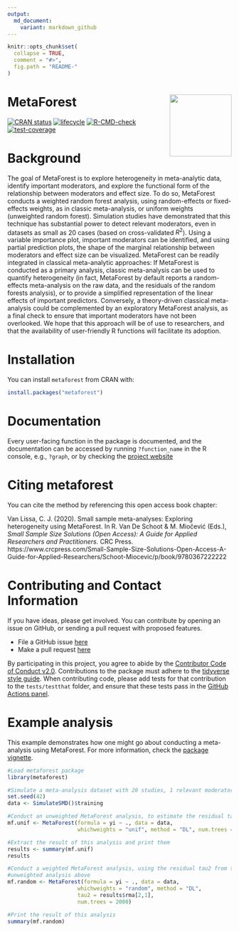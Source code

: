 ```yaml
---
output:
  md_document:
    variant: markdown_github
---
```


<!-- README.md is generated from README.Rmd. Please edit that file -->

```r
knitr::opts_chunk$set(
  collapse = TRUE,
  comment = "#>",
  fig.path = "README-"
)
```

# MetaForest <a href='https://cjvanlissa.github.io/metaforest/'><img src='https://github.com/cjvanlissa/metaforest/raw/master/docs/metaforest_icon.png' align="right" height="139" /></a>

[![CRAN status](https://www.r-pkg.org/badges/version/metaforest)](https://cran.r-project.org/package=metaforest)
[![lifecycle](https://img.shields.io/badge/lifecycle-maturing-blue.svg)](https://www.tidyverse.org/lifecycle/#maturing)
[![R-CMD-check](https://github.com/cjvanlissa/metaforest/workflows/R-CMD-check/badge.svg)](https://github.com/cjvanlissa/metaforest/actions)
[![test-coverage](https://github.com/cjvanlissa/metaforest/workflows/test-coverage/badge.svg)](https://github.com/cjvanlissa/metaforest/actions)

# Background

The goal of MetaForest is to explore heterogeneity in meta-analytic data, identify important moderators, and explore the functional form of the relationship between moderators and effect size. To do so, MetaForest conducts a weighted random forest analysis, using random-effects or fixed-effects weights, as in classic meta-analysis, or uniform weights (unweighted random forest). Simulation studies have demonstrated that this technique has substantial power to detect relevant moderators, even in datasets as small as 20 cases (based on cross-validated $R^2$). Using a variable importance plot, important moderators can be identified, and using partial prediction plots, the shape of the marginal relationship between moderators and effect size can be visualized. MetaForest can be readily integrated in classical meta-analytic approaches: If MetaForest is conducted as a primary analysis, classic meta-analysis can be used to quantify heterogeneity (in fact, MetaForest by default reports a random-effects meta-analysis on the raw data, and the residuals of the random forests analysis), or to provide a simplified representation of the linear effects of important predictors. Conversely, a theory-driven classical meta-analysis could be complemented by an exploratory MetaForest analysis, as a final check to ensure that important moderators have not been overlooked. We hope that this approach will be of use to researchers, and that the availability of user-friendly R functions will facilitate its adoption.


# Installation

You can install `metaforest` from CRAN with:

```r
install.packages("metaforest")
```

# Documentation

Every user-facing function in the package is documented, and the documentation can be accessed by running `?function_name` in the R console, e.g., `?graph`, or by checking the [project website](https://cjvanlissa.github.io/metaforest/reference/index.html)

# Citing metaforest

You can cite the method by referencing this open access book chapter:

Van Lissa, C. J. (2020). Small sample meta-analyses: Exploring heterogeneity using MetaForest. In R. Van De Schoot & M. Miočević (Eds.), *Small Sample Size Solutions (Open Access): A Guide for Applied Researchers and Practitioners.* CRC Press. https://www.crcpress.com/Small-Sample-Size-Solutions-Open-Access-A-Guide-for-Applied-Researchers/Schoot-Miocevic/p/book/9780367222222

# Contributing and Contact Information

If you have ideas, please get involved. You can contribute by opening an issue on GitHub, or sending a pull request with proposed features.

* File a GitHub issue [here](https://github.com/cjvanlissa/metaforest)
* Make a pull request [here](https://github.com/cjvanlissa/metaforest/pulls)

By participating in this project, you agree to abide by the [Contributor Code of Conduct v2.0](https://www.contributor-covenant.org/).
Contributions to the package must adhere to the [tidyverse style guide](https://style.tidyverse.org/).
When contributing code, please add tests for that contribution to the `tests/testthat` folder, and ensure that these tests pass in the [GitHub Actions panel](https://github.com/cjvanlissa/worcs/actions/workflows/R-CMD-check).

# Example analysis

This example demonstrates how one might go about conducting a meta-analysis using MetaForest. For more information, check the [package vignette](https://cjvanlissa.github.io/metaforest/articles/Introduction_to_metaforest.html).

```r
#Load metaforest package
library(metaforest)

#Simulate a meta-analysis dataset with 20 studies, 1 relevant moderator, and 4 irrelevant moderators
set.seed(42)
data <- SimulateSMD()$training

#Conduct an unweighted MetaForest analysis, to estimate the residual tau2
mf.unif <- MetaForest(formula = yi ~ ., data = data,
                      whichweights = "unif", method = "DL", num.trees = 2000)

#Extract the result of this analysis and print them
results <- summary(mf.unif)
results

#Conduct a weighted MetaForest analysis, using the residual tau2 from the
#unweighted analysis above
mf.random <- MetaForest(formula = yi ~ ., data = data,
                      whichweights = "random", method = "DL", 
                      tau2 = results$rma[2,1],
                      num.trees = 2000)

#Print the result of this analysis
summary(mf.random)
```
